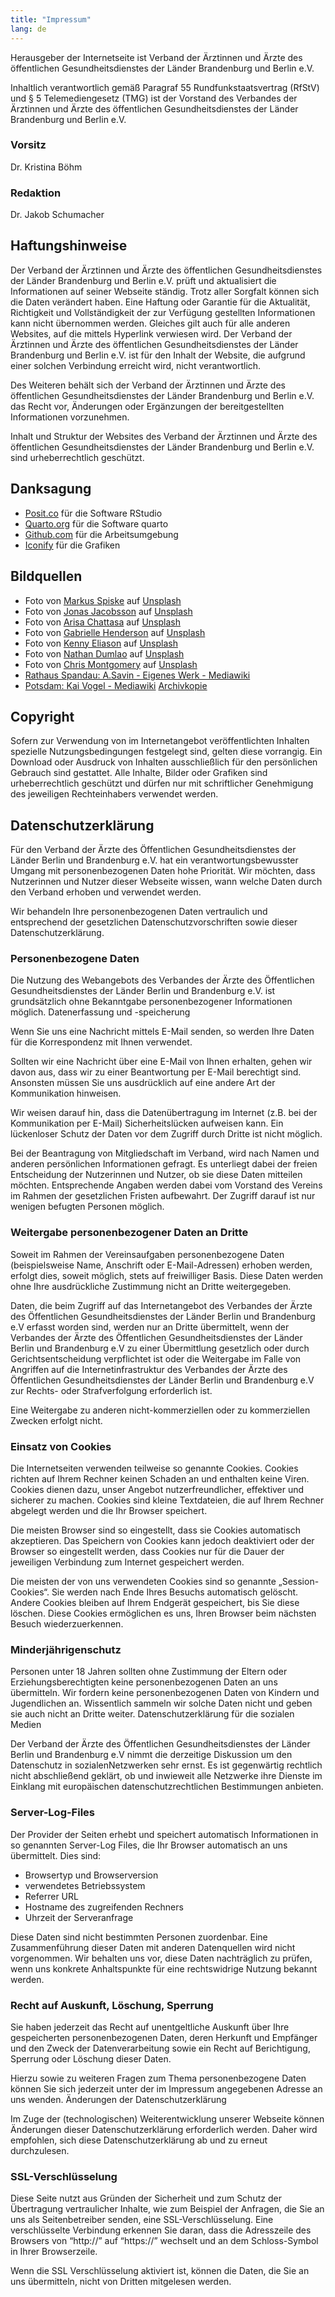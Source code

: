 ```yaml
---
title: "Impressum"
lang: de
---
```


Herausgeber der Internetseite ist Verband der Ärztinnen und Ärzte des öffentlichen Gesundheitsdienstes der Länder Brandenburg und Berlin e.V.

Inhaltlich verantwortlich gemäß Paragraf 55 Rundfunkstaatsvertrag (RfStV) und § 5 Telemediengesetz (TMG) ist der Vorstand des Verbandes der Ärztinnen und Ärzte des öffentlichen Gesundheitsdienstes der Länder Brandenburg und Berlin e.V.

### Vorsitz
Dr. Kristina Böhm  

### Redaktion  
Dr. Jakob Schumacher

## Haftungshinweise
Der Verband der Ärztinnen und Ärzte des öffentlichen Gesundheitsdienstes der Länder Brandenburg und Berlin e.V. prüft und aktualisiert die Informationen auf seiner Webseite ständig. Trotz aller Sorgfalt können sich die Daten verändert haben. Eine Haftung oder Garantie für die Aktualität, Richtigkeit und Vollständigkeit der zur Verfügung gestellten Informationen kann nicht übernommen werden. Gleiches gilt auch für alle anderen Websites, auf die mittels Hyperlink verwiesen wird. Der Verband der Ärztinnen und Ärzte des öffentlichen Gesundheitsdienstes der Länder Brandenburg und Berlin e.V. ist für den Inhalt der Website, die aufgrund einer solchen Verbindung erreicht wird, nicht verantwortlich.

Des Weiteren behält sich der Verband der Ärztinnen und Ärzte des öffentlichen Gesundheitsdienstes der Länder Brandenburg und Berlin e.V. das Recht vor, Änderungen oder Ergänzungen der bereitgestellten Informationen vorzunehmen.

Inhalt und Struktur der Websites des Verband der Ärztinnen und Ärzte des öffentlichen Gesundheitsdienstes der Länder Brandenburg und Berlin e.V. sind urheberrechtlich geschützt.

## Danksagung
* [Posit.co](https://posit.co/) für die Software RStudio
* [Quarto.org](https://quarto.org/) für die Software quarto
* [Github.com](https://github.com/) für die Arbeitsumgebung
* [Iconify](https://iconify.design/) für die Grafiken

## Bildquellen 
* Foto von <a href="https://unsplash.com/de/@markusspiske?utm_source=unsplash&utm_medium=referral&utm_content=creditCopyText">Markus Spiske</a> auf <a href="https://unsplash.com/de/fotos/P0klwkGbH_M?utm_source=unsplash&utm_medium=referral&utm_content=creditCopyText">Unsplash</a>
* Foto von <a href="https://unsplash.com/de/@jonasjacobsson?utm_source=unsplash&utm_medium=referral&utm_content=creditCopyText">Jonas Jacobsson</a> auf <a href="https://unsplash.com/de/fotos/2xaF4TbjXT0?utm_source=unsplash&utm_medium=referral&utm_content=creditCopyText">Unsplash</a>
* Foto von <a href="https://unsplash.com/de/@golfarisa?utm_source=unsplash&utm_medium=referral&utm_content=creditCopyText">Arisa Chattasa</a> auf <a href="https://unsplash.com/de/fotos/0LaBRkmH4fM?utm_source=unsplash&utm_medium=referral&utm_content=creditCopyText">Unsplash</a>
* Foto von <a href="https://unsplash.com/de/@gabriellefaithhenderson?utm_source=unsplash&utm_medium=referral&utm_content=creditCopyText">Gabrielle Henderson</a> auf <a href="https://unsplash.com/de/fotos/HJckKnwCXxQ?utm_source=unsplash&utm_medium=referral&utm_content=creditCopyText">Unsplash</a>
* Foto von <a href="https://unsplash.com/de/@neonbrand?utm_source=unsplash&utm_medium=referral&utm_content=creditCopyText">Kenny Eliason</a> auf <a href="https://unsplash.com/de/fotos/1-aA2Fadydc?utm_source=unsplash&utm_medium=referral&utm_content=creditCopyText">Unsplash</a>
* Foto von <a href="https://unsplash.com/de/@nate_dumlao?utm_source=unsplash&utm_medium=referral&utm_content=creditCopyText">Nathan Dumlao</a> auf <a href="https://unsplash.com/de/fotos/ewGMqs2tmJI?utm_source=unsplash&utm_medium=referral&utm_content=creditCopyText">Unsplash</a>
* Foto von <a href="https://unsplash.com/de/@cwmonty?utm_source=unsplash&utm_medium=referral&utm_content=creditCopyText">Chris Montgomery</a> auf <a href="https://unsplash.com/de/fotos/smgTvepind4?utm_source=unsplash&utm_medium=referral&utm_content=creditCopyText">Unsplash</a>
*  [Rathaus Spandau: A.Savin - Eigenes Werk - Mediawiki](https://de.wikipedia.org/wiki/Rathaus_Spandau#/media/Datei:Rathaus_B-Spandau_07-2017.jpg)   
* [Potsdam: Kai Vogel - Mediawiki](https://pixabay.com/en/potsdam-babelsberg-downtown-green-1859455/) [Archivkopie](https://de.wikipedia.org/wiki/Potsdam#/media/Datei:Havel-Park-Lake-Babelsberg-Downtown-Potsdam-Green.jpg)
  
  

## Copyright
Sofern zur Verwendung von im Internetangebot veröffentlichten Inhalten spezielle Nutzungsbedingungen festgelegt sind, gelten diese vorrangig. Ein Download oder Ausdruck von Inhalten ausschließlich für den persönlichen Gebrauch sind gestattet. Alle Inhalte, Bilder oder Grafiken sind urheberrechtlich geschützt und dürfen nur mit schriftlicher Genehmigung des jeweiligen Rechteinhabers verwendet werden.  
  
## Datenschutzerklärung

Für den Verband der Ärzte des Öffentlichen Gesundheitsdienstes der Länder Berlin und Brandenburg e.V. hat ein verantwortungsbewusster Umgang mit personenbezogenen Daten hohe Priorität. Wir möchten, dass Nutzerinnen und Nutzer dieser Webseite wissen, wann welche Daten durch den Verband erhoben und verwendet werden.

Wir behandeln Ihre personenbezogenen Daten vertraulich und entsprechend der gesetzlichen Datenschutzvorschriften sowie dieser Datenschutzerklärung.


### Personenbezogene Daten

Die Nutzung des Webangebots des Verbandes der Ärzte des Öffentlichen Gesundheitsdienstes der Länder Berlin und Brandenburg e.V. ist grundsätzlich ohne Bekanntgabe personenbezogener Informationen möglich.
Datenerfassung und -speicherung

Wenn Sie uns eine Nachricht mittels E-Mail senden, so werden Ihre Daten für die Korrespondenz mit Ihnen verwendet.

Sollten wir eine Nachricht über eine E-Mail von Ihnen erhalten, gehen wir davon aus, dass wir zu einer Beantwortung per E-Mail berechtigt sind. Ansonsten müssen Sie uns ausdrücklich auf eine andere Art der Kommunikation hinweisen.

Wir weisen darauf hin, dass die Datenübertragung im Internet (z.B. bei der Kommunikation per E-Mail) Sicherheitslücken aufweisen kann. Ein lückenloser Schutz der Daten vor dem Zugriff durch Dritte ist nicht möglich.

Bei der Beantragung von Mitgliedschaft im Verband, wird nach Namen und anderen persönlichen Informationen gefragt. Es unterliegt dabei der freien Entscheidung der Nutzerinnen und Nutzer, ob sie diese Daten mitteilen möchten. Entsprechende Angaben werden dabei vom Vorstand des Vereins im Rahmen der gesetzlichen Fristen aufbewahrt. Der Zugriff darauf ist nur wenigen befugten Personen möglich.


### Weitergabe personenbezogener Daten an Dritte
Soweit im Rahmen der Vereinsaufgaben personenbezogene Daten (beispielsweise Name, Anschrift oder E-Mail-Adressen) erhoben werden, erfolgt dies, soweit möglich, stets auf freiwilliger Basis. Diese Daten werden ohne Ihre ausdrückliche Zustimmung nicht an Dritte weitergegeben.

Daten, die beim Zugriff auf das Internetangebot des Verbandes der Ärzte des Öffentlichen Gesundheitsdienstes der Länder Berlin und Brandenburg e.V erfasst worden sind, werden nur an Dritte übermittelt, wenn der Verbandes der Ärzte des Öffentlichen Gesundheitsdienstes der Länder Berlin und Brandenburg e.V zu einer Übermittlung gesetzlich oder durch Gerichtsentscheidung verpflichtet ist oder die Weitergabe im Falle von Angriffen auf die Internetinfrastruktur des Verbandes der Ärzte des Öffentlichen Gesundheitsdienstes der Länder Berlin und Brandenburg e.V zur Rechts- oder Strafverfolgung erforderlich ist.

Eine Weitergabe zu anderen nicht-kommerziellen oder zu kommerziellen Zwecken erfolgt nicht.


### Einsatz von Cookies
Die Internetseiten verwenden teilweise so genannte Cookies. Cookies richten auf Ihrem Rechner keinen Schaden an und enthalten keine Viren. Cookies dienen dazu, unser Angebot nutzerfreundlicher, effektiver und sicherer zu machen. Cookies sind kleine Textdateien, die auf Ihrem Rechner abgelegt werden und die Ihr Browser speichert.

Die meisten Browser sind so eingestellt, dass sie Cookies automatisch akzeptieren. Das Speichern von Cookies kann jedoch deaktiviert oder der Browser so eingestellt werden, dass Cookies nur für die Dauer der jeweiligen Verbindung zum Internet gespeichert werden.

Die meisten der von uns verwendeten Cookies sind so genannte „Session-Cookies“. Sie werden nach Ende Ihres Besuchs automatisch gelöscht. Andere Cookies bleiben auf Ihrem Endgerät gespeichert, bis Sie diese löschen. Diese Cookies ermöglichen es uns, Ihren Browser beim nächsten Besuch wiederzuerkennen.

### Minderjährigenschutz
Personen unter 18 Jahren sollten ohne Zustimmung der Eltern oder Erziehungsberechtigten keine personenbezogenen Daten an uns übermitteln. Wir fordern keine personenbezogenen Daten von Kindern und Jugendlichen an. Wissentlich sammeln wir solche Daten nicht und geben sie auch nicht an Dritte weiter.
Datenschutzerklärung für die sozialen Medien

Der Verband der Ärzte des Öffentlichen Gesundheitsdienstes der Länder Berlin und Brandenburg e.V nimmt die derzeitige Diskussion um den Datenschutz in sozialenNetzwerken sehr ernst. Es ist gegenwärtig rechtlich nicht abschließend geklärt, ob und inwieweit alle Netzwerke ihre Dienste im Einklang mit europäischen datenschutzrechtlichen Bestimmungen anbieten.

### Server-Log-Files
Der Provider der Seiten erhebt und speichert automatisch Informationen in so genannten Server-Log Files, die Ihr Browser automatisch an uns übermittelt. Dies sind:

* Browsertyp und Browserversion
* verwendetes Betriebssystem
* Referrer URL
* Hostname des zugreifenden Rechners
* Uhrzeit der Serveranfrage

Diese Daten sind nicht bestimmten Personen zuordenbar. Eine Zusammenführung dieser Daten mit anderen Datenquellen wird nicht vorgenommen. Wir behalten uns vor, diese Daten nachträglich zu prüfen, wenn uns konkrete Anhaltspunkte für eine rechtswidrige Nutzung bekannt werden.

### Recht auf Auskunft, Löschung, Sperrung
Sie haben jederzeit das Recht auf unentgeltliche Auskunft über Ihre gespeicherten personenbezogenen Daten, deren Herkunft und Empfänger und den Zweck der Datenverarbeitung sowie ein Recht auf Berichtigung, Sperrung oder Löschung dieser Daten.

Hierzu sowie zu weiteren Fragen zum Thema personenbezogene Daten können Sie sich jederzeit unter der im Impressum angegebenen Adresse an uns wenden.
Änderungen der Datenschutzerklärung

Im Zuge der (technologischen) Weiterentwicklung unserer Webseite können Änderungen dieser Datenschutzerklärung erforderlich werden. Daher wird empfohlen, sich diese Datenschutzerklärung ab und zu erneut durchzulesen.

### SSL-Verschlüsselung
Diese Seite nutzt aus Gründen der Sicherheit und zum Schutz der Übertragung vertraulicher Inhalte, wie zum Beispiel der Anfragen, die Sie an uns als Seitenbetreiber senden, eine SSL-Verschlüsselung. Eine verschlüsselte Verbindung erkennen Sie daran, dass die Adresszeile des Browsers von "http://" auf "https://" wechselt und an dem Schloss-Symbol in Ihrer Browserzeile.

Wenn die SSL Verschlüsselung aktiviert ist, können die Daten, die Sie an uns übermitteln, nicht von Dritten mitgelesen werden.

